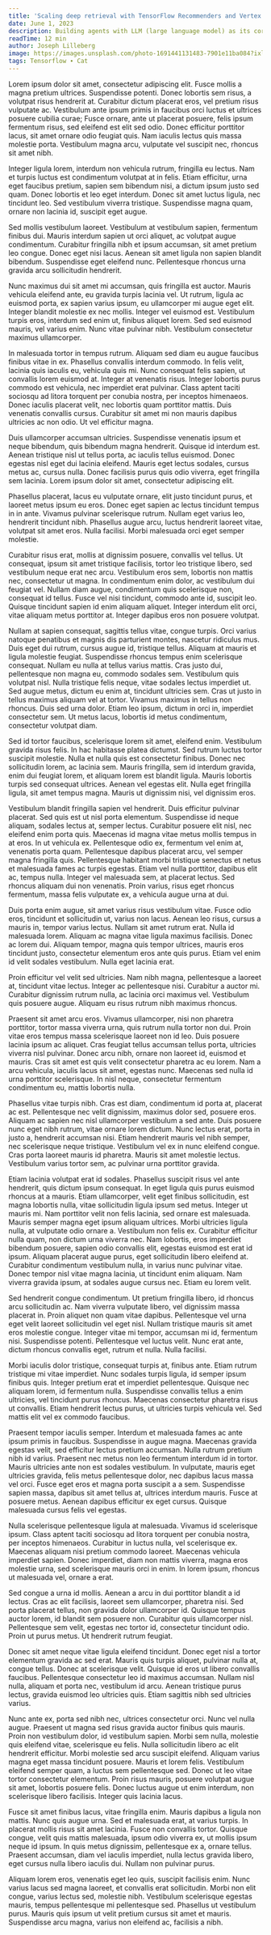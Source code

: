 ```yaml
---
title: 'Scaling deep retrieval with TensorFlow Recommenders and Vertex AI Matching Engine2'
date: June 1, 2023
description: Building agents with LLM (large language model) as its core controller is a cool concept. Several proof-of-concepts demos, such as AutoGPT, GPT-Engineer and BabyAGI, serve as inspiring examples. The potentiality of LLM extends beyond generating well-written copies, stories, essays and programs; it can be framed as a powerful general problem solver.
readTime: 12 min
author: Joseph Lilleberg
image: https://images.unsplash.com/photo-1691441131483-7901e11ba084?ixlib=rb-4.0.3&ixid=M3wxMjA3fDB8MHxwaG90by1wYWdlfHx8fGVufDB8fHx8fA%3D%3D&auto=format&fit=crop&w=3432&q=80
tags: Tensorflow ∙ Cat
---
```


Lorem ipsum dolor sit amet, consectetur adipiscing elit. Fusce mollis a magna pretium ultrices. Suspendisse potenti. Donec lobortis sem risus, a volutpat risus hendrerit at. Curabitur dictum placerat eros, vel pretium risus vulputate ac. Vestibulum ante ipsum primis in faucibus orci luctus et ultrices posuere cubilia curae; Fusce ornare, ante ut placerat posuere, felis ipsum fermentum risus, sed eleifend est elit sed odio. Donec efficitur porttitor lacus, sit amet ornare odio feugiat quis. Nam iaculis lectus quis massa molestie porta. Vestibulum magna arcu, vulputate vel suscipit nec, rhoncus sit amet nibh.

Integer ligula lorem, interdum non vehicula rutrum, fringilla eu lectus. Nam et turpis luctus est condimentum volutpat at in felis. Etiam efficitur, urna eget faucibus pretium, sapien sem bibendum nisi, a dictum ipsum justo sed quam. Donec lobortis et leo eget interdum. Donec sit amet luctus ligula, nec tincidunt leo. Sed vestibulum viverra tristique. Suspendisse magna quam, ornare non lacinia id, suscipit eget augue.

Sed mollis vestibulum laoreet. Vestibulum at vestibulum sapien, fermentum finibus dui. Mauris interdum sapien ut orci aliquet, ac volutpat augue condimentum. Curabitur fringilla nibh et ipsum accumsan, sit amet pretium leo congue. Donec eget nisi lacus. Aenean sit amet ligula non sapien blandit bibendum. Suspendisse eget eleifend nunc. Pellentesque rhoncus urna gravida arcu sollicitudin hendrerit.

Nunc maximus dui sit amet mi accumsan, quis fringilla est auctor. Mauris vehicula eleifend ante, eu gravida turpis lacinia vel. Ut rutrum, ligula ac euismod porta, ex sapien varius ipsum, eu ullamcorper mi augue eget elit. Integer blandit molestie ex nec mollis. Integer vel euismod est. Vestibulum turpis eros, interdum sed enim ut, finibus aliquet lorem. Sed sed euismod mauris, vel varius enim. Nunc vitae pulvinar nibh. Vestibulum consectetur maximus ullamcorper.

In malesuada tortor in tempus rutrum. Aliquam sed diam eu augue faucibus finibus vitae in ex. Phasellus convallis interdum commodo. In felis velit, lacinia quis iaculis eu, vehicula quis mi. Nunc consequat felis sapien, ut convallis lorem euismod at. Integer at venenatis risus. Integer lobortis purus commodo est vehicula, nec imperdiet erat pulvinar. Class aptent taciti sociosqu ad litora torquent per conubia nostra, per inceptos himenaeos. Donec iaculis placerat velit, nec lobortis quam porttitor mattis. Duis venenatis convallis cursus. Curabitur sit amet mi non mauris dapibus ultricies ac non odio. Ut vel efficitur magna.

Duis ullamcorper accumsan ultricies. Suspendisse venenatis ipsum et neque bibendum, quis bibendum magna hendrerit. Quisque id interdum est. Aenean tristique nisl ut tellus porta, ac iaculis tellus euismod. Donec egestas nisl eget dui lacinia eleifend. Mauris eget lectus sodales, cursus metus ac, cursus nulla. Donec facilisis purus quis odio viverra, eget fringilla sem lacinia. Lorem ipsum dolor sit amet, consectetur adipiscing elit.

Phasellus placerat, lacus eu vulputate ornare, elit justo tincidunt purus, et laoreet metus ipsum eu eros. Donec eget sapien ac lectus tincidunt tempus in in ante. Vivamus pulvinar scelerisque rutrum. Nullam eget varius leo, hendrerit tincidunt nibh. Phasellus augue arcu, luctus hendrerit laoreet vitae, volutpat sit amet eros. Nulla facilisi. Morbi malesuada orci eget semper molestie.

Curabitur risus erat, mollis at dignissim posuere, convallis vel tellus. Ut consequat, ipsum sit amet tristique facilisis, tortor leo tristique libero, sed vestibulum neque erat nec arcu. Vestibulum eros sem, lobortis non mattis nec, consectetur ut magna. In condimentum enim dolor, ac vestibulum dui feugiat vel. Nullam diam augue, condimentum quis scelerisque non, consequat id tellus. Fusce vel nisi tincidunt, commodo ante id, suscipit leo. Quisque tincidunt sapien id enim aliquam aliquet. Integer interdum elit orci, vitae aliquam metus porttitor at. Integer dapibus eros non posuere volutpat.

Nullam at sapien consequat, sagittis tellus vitae, congue turpis. Orci varius natoque penatibus et magnis dis parturient montes, nascetur ridiculus mus. Duis eget dui rutrum, cursus augue id, tristique tellus. Aliquam at mauris et ligula molestie feugiat. Suspendisse rhoncus tempus enim scelerisque consequat. Nullam eu nulla at tellus varius mattis. Cras justo dui, pellentesque non magna eu, commodo sodales sem. Vestibulum quis volutpat nisl. Nulla tristique felis neque, vitae sodales lectus imperdiet ut. Sed augue metus, dictum eu enim at, tincidunt ultricies sem. Cras ut justo in tellus maximus aliquam vel at tortor. Vivamus maximus in tellus non rhoncus. Duis sed urna dolor. Etiam leo ipsum, dictum in orci in, imperdiet consectetur sem. Ut metus lacus, lobortis id metus condimentum, consectetur volutpat diam.

Sed id tortor faucibus, scelerisque lorem sit amet, eleifend enim. Vestibulum gravida risus felis. In hac habitasse platea dictumst. Sed rutrum luctus tortor suscipit molestie. Nulla et nulla quis est consectetur finibus. Donec nec sollicitudin lorem, ac lacinia sem. Mauris fringilla, sem id interdum gravida, enim dui feugiat lorem, et aliquam lorem est blandit ligula. Mauris lobortis turpis sed consequat ultrices. Aenean vel egestas elit. Nulla eget fringilla ligula, sit amet tempus magna. Mauris ut dignissim nisi, vel dignissim eros.

Vestibulum blandit fringilla sapien vel hendrerit. Duis efficitur pulvinar placerat. Sed quis est ut nisl porta elementum. Suspendisse id neque aliquam, sodales lectus at, semper lectus. Curabitur posuere elit nisl, nec eleifend enim porta quis. Maecenas id magna vitae metus mollis tempus in at eros. In ut vehicula ex. Pellentesque odio ex, fermentum vel enim at, venenatis porta quam. Pellentesque dapibus placerat arcu, vel semper magna fringilla quis. Pellentesque habitant morbi tristique senectus et netus et malesuada fames ac turpis egestas. Etiam vel nulla porttitor, dapibus elit ac, tempus nulla. Integer vel malesuada sem, at placerat lectus. Sed rhoncus aliquam dui non venenatis. Proin varius, risus eget rhoncus fermentum, massa felis vulputate ex, a vehicula augue urna at dui.

Duis porta enim augue, sit amet varius risus vestibulum vitae. Fusce odio eros, tincidunt et sollicitudin ut, varius non lacus. Aenean leo risus, cursus a mauris in, tempor varius lectus. Nullam sit amet rutrum erat. Nulla id malesuada lorem. Aliquam ac magna vitae ligula maximus facilisis. Donec ac lorem dui. Aliquam tempor, magna quis tempor ultrices, mauris eros tincidunt justo, consectetur elementum eros ante quis purus. Etiam vel enim id velit sodales vestibulum. Nulla eget lacinia erat.

Proin efficitur vel velit sed ultricies. Nam nibh magna, pellentesque a laoreet at, tincidunt vitae lectus. Integer ac pellentesque nisi. Curabitur a auctor mi. Curabitur dignissim rutrum nulla, ac lacinia orci maximus vel. Vestibulum quis posuere augue. Aliquam eu risus rutrum nibh maximus rhoncus.

Praesent sit amet arcu eros. Vivamus ullamcorper, nisi non pharetra porttitor, tortor massa viverra urna, quis rutrum nulla tortor non dui. Proin vitae eros tempus massa scelerisque laoreet non id leo. Duis posuere lacinia ipsum ac aliquet. Cras feugiat tellus accumsan tellus porta, ultricies viverra nisl pulvinar. Donec arcu nibh, ornare non laoreet id, euismod et mauris. Cras sit amet est quis velit consectetur pharetra ac eu lorem. Nam a arcu vehicula, iaculis lacus sit amet, egestas nunc. Maecenas sed nulla id urna porttitor scelerisque. In nisl neque, consectetur fermentum condimentum eu, mattis lobortis nulla.

Phasellus vitae turpis nibh. Cras est diam, condimentum id porta at, placerat ac est. Pellentesque nec velit dignissim, maximus dolor sed, posuere eros. Aliquam ac sapien nec nisl ullamcorper vestibulum a sed ante. Duis posuere nunc eget nibh rutrum, vitae ornare lorem dictum. Nunc lectus erat, porta in justo a, hendrerit accumsan nisi. Etiam hendrerit mauris vel nibh semper, nec scelerisque neque tristique. Vestibulum vel ex in nunc eleifend congue. Cras porta laoreet mauris id pharetra. Mauris sit amet molestie lectus. Vestibulum varius tortor sem, ac pulvinar urna porttitor gravida.

Etiam lacinia volutpat erat id sodales. Phasellus suscipit risus vel ante hendrerit, quis dictum ipsum consequat. In eget ligula quis purus euismod rhoncus at a mauris. Etiam ullamcorper, velit eget finibus sollicitudin, est magna lobortis nulla, vitae sollicitudin ligula ipsum sed metus. Integer ut mauris mi. Nam porttitor velit non felis lacinia, sed ornare est malesuada. Mauris semper magna eget ipsum aliquam ultrices. Morbi ultricies ligula nulla, at vulputate odio ornare a. Vestibulum non felis ex. Curabitur efficitur nulla quam, non dictum urna viverra nec. Nam lobortis, eros imperdiet bibendum posuere, sapien odio convallis elit, egestas euismod est erat id ipsum. Aliquam placerat augue purus, eget sollicitudin libero eleifend at. Curabitur condimentum vestibulum nulla, in varius nunc pulvinar vitae. Donec tempor nisl vitae magna lacinia, ut tincidunt enim aliquam. Nam viverra gravida ipsum, at sodales augue cursus nec. Etiam eu lorem velit.

Sed hendrerit congue condimentum. Ut pretium fringilla libero, id rhoncus arcu sollicitudin ac. Nam viverra vulputate libero, vel dignissim massa placerat in. Proin aliquet non quam vitae dapibus. Pellentesque vel urna eget velit laoreet sollicitudin vel eget nisl. Nullam tristique mauris sit amet eros molestie congue. Integer vitae mi tempor, accumsan mi id, fermentum nisi. Suspendisse potenti. Pellentesque vel luctus velit. Nunc erat ante, dictum rhoncus convallis eget, rutrum et nulla. Nulla facilisi.

Morbi iaculis dolor tristique, consequat turpis at, finibus ante. Etiam rutrum tristique mi vitae imperdiet. Nunc sodales turpis ligula, id semper ipsum finibus quis. Integer pretium erat et imperdiet pellentesque. Quisque nec aliquam lorem, id fermentum nulla. Suspendisse convallis tellus a enim ultricies, vel tincidunt purus rhoncus. Maecenas consectetur pharetra risus ut convallis. Etiam hendrerit lectus purus, ut ultricies turpis vehicula vel. Sed mattis elit vel ex commodo faucibus.

Praesent tempor iaculis semper. Interdum et malesuada fames ac ante ipsum primis in faucibus. Suspendisse in augue magna. Maecenas gravida egestas velit, sed efficitur lectus pretium accumsan. Nulla rutrum pretium nibh id varius. Praesent nec metus non leo fermentum interdum id in tortor. Mauris ultricies ante non est sodales vestibulum. In vulputate, mauris eget ultricies gravida, felis metus pellentesque dolor, nec dapibus lacus massa vel orci. Fusce eget eros et magna porta suscipit a a sem. Suspendisse sapien massa, dapibus sit amet tellus at, ultrices interdum mauris. Fusce at posuere metus. Aenean dapibus efficitur ex eget cursus. Quisque malesuada cursus felis vel egestas.

Nulla scelerisque pellentesque ligula at malesuada. Vivamus id scelerisque ipsum. Class aptent taciti sociosqu ad litora torquent per conubia nostra, per inceptos himenaeos. Curabitur in luctus nulla, vel scelerisque ex. Maecenas aliquam nisi pretium commodo laoreet. Maecenas vehicula imperdiet sapien. Donec imperdiet, diam non mattis viverra, magna eros molestie urna, sed scelerisque mauris orci in enim. In lorem ipsum, rhoncus ut malesuada vel, ornare a erat.

Sed congue a urna id mollis. Aenean a arcu in dui porttitor blandit a id lectus. Cras ac elit facilisis, laoreet sem ullamcorper, pharetra nisi. Sed porta placerat tellus, non gravida dolor ullamcorper id. Quisque tempus auctor lorem, id blandit sem posuere non. Curabitur quis ullamcorper nisl. Pellentesque sem velit, egestas nec tortor id, consectetur tincidunt odio. Proin ut purus metus. Ut hendrerit rutrum feugiat.

Donec sit amet neque vitae ligula eleifend tincidunt. Donec eget nisl a tortor elementum gravida ac sed erat. Mauris quis turpis aliquet, pulvinar nulla at, congue tellus. Donec at scelerisque velit. Quisque id eros ut libero convallis faucibus. Pellentesque consectetur leo id maximus accumsan. Nullam nisl nulla, aliquam et porta nec, vestibulum id arcu. Aenean tristique purus lectus, gravida euismod leo ultricies quis. Etiam sagittis nibh sed ultricies varius.

Nunc ante ex, porta sed nibh nec, ultrices consectetur orci. Nunc vel nulla augue. Praesent ut magna sed risus gravida auctor finibus quis mauris. Proin non vestibulum dolor, id vestibulum sapien. Morbi sem nulla, molestie quis eleifend vitae, scelerisque eu felis. Nulla sollicitudin libero ac elit hendrerit efficitur. Morbi molestie sed arcu suscipit eleifend. Aliquam varius magna eget massa tincidunt posuere. Mauris et lorem felis. Vestibulum eleifend semper quam, a luctus sem pellentesque sed. Donec ut leo vitae tortor consectetur elementum. Proin risus mauris, posuere volutpat augue sit amet, lobortis posuere felis. Donec luctus augue ut enim interdum, non scelerisque libero facilisis. Integer quis lacinia lacus.

Fusce sit amet finibus lacus, vitae fringilla enim. Mauris dapibus a ligula non mattis. Nunc quis augue urna. Sed et malesuada erat, at varius turpis. In placerat mollis risus sit amet lacinia. Fusce non convallis tortor. Quisque congue, velit quis mattis malesuada, ipsum odio viverra ex, ut mollis ipsum neque id ipsum. In quis metus dignissim, pellentesque ex a, ornare tellus. Praesent accumsan, diam vel iaculis imperdiet, nulla lectus gravida libero, eget cursus nulla libero iaculis dui. Nullam non pulvinar purus.

Aliquam lorem eros, venenatis eget leo quis, suscipit facilisis enim. Nunc varius lacus sed magna laoreet, et convallis erat sollicitudin. Morbi non elit congue, varius lectus sed, molestie nibh. Vestibulum scelerisque egestas mauris, tempus pellentesque mi pellentesque sed. Phasellus ut vestibulum purus. Mauris quis ipsum ut velit pretium cursus sit amet et mauris. Suspendisse arcu magna, varius non eleifend ac, facilisis a nibh.